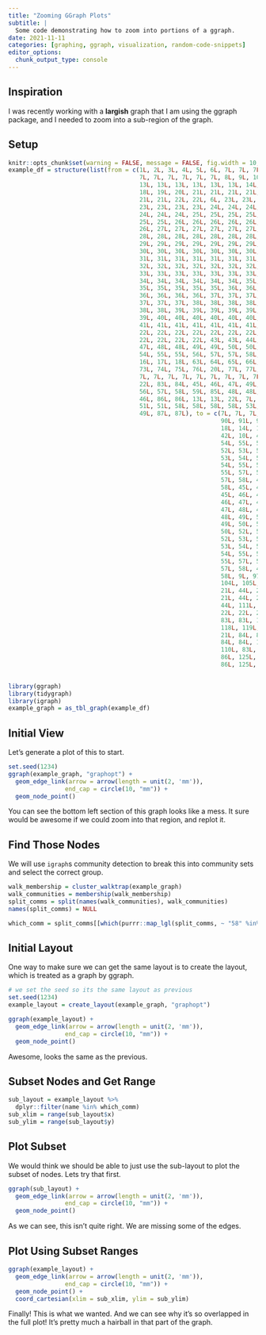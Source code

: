 ```yaml
---
title: "Zooming GGraph Plots"
subtitle: |
  Some code demonstrating how to zoom into portions of a ggraph.
date: 2021-11-11
categories: [graphing, ggraph, visualization, random-code-snippets]
editor_options: 
  chunk_output_type: console
---
```



## Inspiration

I was recently working with a **largish** graph that I am using the ggraph package, and I needed to zoom into a sub-region of the graph.

## Setup

```r
knitr::opts_chunk$set(warning = FALSE, message = FALSE, fig.width = 10, fig.height = 8)
example_df = structure(list(from = c(1L, 2L, 3L, 4L, 5L, 6L, 7L, 7L, 7L, 7L, 
                                     7L, 7L, 7L, 7L, 7L, 7L, 8L, 9L, 10L, 11L, 12L, 12L, 12L, 13L, 
                                     13L, 13L, 13L, 13L, 13L, 13L, 14L, 15L, 16L, 16L, 17L, 17L, 18L, 
                                     18L, 19L, 20L, 21L, 21L, 21L, 21L, 21L, 21L, 21L, 21L, 21L, 21L, 
                                     21L, 21L, 22L, 22L, 6L, 23L, 23L, 23L, 23L, 23L, 23L, 23L, 23L, 
                                     23L, 23L, 23L, 23L, 24L, 24L, 24L, 24L, 24L, 24L, 24L, 24L, 24L, 
                                     24L, 24L, 24L, 25L, 25L, 25L, 25L, 25L, 25L, 25L, 25L, 25L, 25L, 
                                     25L, 25L, 26L, 26L, 26L, 26L, 26L, 26L, 26L, 26L, 26L, 26L, 26L, 
                                     26L, 27L, 27L, 27L, 27L, 27L, 27L, 27L, 27L, 27L, 27L, 27L, 27L, 
                                     28L, 28L, 28L, 28L, 28L, 28L, 28L, 28L, 28L, 28L, 28L, 28L, 29L, 
                                     29L, 29L, 29L, 29L, 29L, 29L, 29L, 29L, 29L, 29L, 29L, 30L, 30L, 
                                     30L, 30L, 30L, 30L, 30L, 30L, 30L, 30L, 30L, 30L, 31L, 31L, 31L, 
                                     31L, 31L, 31L, 31L, 31L, 31L, 31L, 31L, 31L, 32L, 32L, 32L, 32L, 
                                     32L, 32L, 32L, 32L, 32L, 32L, 32L, 32L, 33L, 33L, 33L, 33L, 33L, 
                                     33L, 33L, 33L, 33L, 33L, 33L, 33L, 34L, 34L, 34L, 34L, 34L, 34L, 
                                     34L, 34L, 34L, 34L, 34L, 34L, 35L, 35L, 35L, 35L, 35L, 35L, 35L, 
                                     35L, 35L, 35L, 35L, 35L, 36L, 36L, 36L, 36L, 36L, 36L, 36L, 36L, 
                                     36L, 36L, 36L, 36L, 37L, 37L, 37L, 37L, 37L, 37L, 37L, 37L, 37L, 
                                     37L, 37L, 37L, 38L, 38L, 38L, 38L, 38L, 38L, 38L, 38L, 38L, 38L, 
                                     38L, 38L, 39L, 39L, 39L, 39L, 39L, 39L, 39L, 39L, 39L, 39L, 39L, 
                                     39L, 40L, 40L, 40L, 40L, 40L, 40L, 40L, 40L, 40L, 40L, 40L, 40L, 
                                     41L, 41L, 41L, 41L, 41L, 41L, 41L, 41L, 41L, 41L, 41L, 41L, 42L, 
                                     22L, 22L, 22L, 22L, 22L, 22L, 22L, 22L, 22L, 22L, 22L, 22L, 22L, 
                                     22L, 22L, 22L, 22L, 43L, 43L, 44L, 44L, 45L, 45L, 46L, 46L, 47L, 
                                     47L, 48L, 48L, 49L, 49L, 50L, 50L, 51L, 52L, 52L, 53L, 53L, 54L, 
                                     54L, 55L, 55L, 56L, 57L, 57L, 58L, 58L, 59L, 60L, 61L, 61L, 62L, 
                                     16L, 17L, 18L, 63L, 64L, 65L, 66L, 67L, 68L, 69L, 70L, 71L, 72L, 
                                     73L, 74L, 75L, 76L, 20L, 77L, 77L, 78L, 79L, 79L, 80L, 81L, 82L, 
                                     7L, 7L, 7L, 7L, 7L, 7L, 7L, 7L, 7L, 7L, 14L, 15L, 19L, 21L, 21L, 
                                     22L, 83L, 84L, 45L, 46L, 47L, 49L, 50L, 51L, 52L, 53L, 54L, 55L, 
                                     56L, 57L, 58L, 59L, 85L, 48L, 48L, 48L, 48L, 48L, 46L, 46L, 46L, 
                                     46L, 86L, 86L, 13L, 13L, 22L, 7L, 55L, 55L, 55L, 55L, 55L, 51L, 
                                     51L, 51L, 58L, 58L, 58L, 58L, 53L, 53L, 53L, 53L, 49L, 49L, 49L, 
                                     49L, 87L, 87L), to = c(7L, 7L, 7L, 61L, 61L, 61L, 8L, 88L, 89L, 
                                                            90L, 91L, 92L, 93L, 94L, 95L, 96L, 9L, 7L, 9L, 9L, 16L, 17L, 
                                                            18L, 14L, 15L, 16L, 17L, 18L, 19L, 10L, 10L, 10L, 10L, 42L, 10L, 
                                                            42L, 10L, 42L, 10L, 12L, 45L, 46L, 47L, 48L, 49L, 50L, 52L, 53L, 
                                                            54L, 55L, 57L, 58L, 6L, 9L, 9L, 45L, 46L, 47L, 48L, 49L, 50L, 
                                                            52L, 53L, 54L, 55L, 57L, 58L, 45L, 46L, 47L, 48L, 49L, 50L, 52L, 
                                                            53L, 54L, 55L, 57L, 58L, 45L, 46L, 47L, 48L, 49L, 50L, 52L, 53L, 
                                                            54L, 55L, 57L, 58L, 45L, 46L, 47L, 48L, 49L, 50L, 52L, 53L, 54L, 
                                                            55L, 57L, 58L, 45L, 46L, 47L, 48L, 49L, 50L, 52L, 53L, 54L, 55L, 
                                                            57L, 58L, 45L, 46L, 47L, 48L, 49L, 50L, 52L, 53L, 54L, 55L, 57L, 
                                                            58L, 45L, 46L, 47L, 48L, 49L, 50L, 52L, 53L, 54L, 55L, 57L, 58L, 
                                                            45L, 46L, 47L, 48L, 49L, 50L, 52L, 53L, 54L, 55L, 57L, 58L, 45L, 
                                                            46L, 47L, 48L, 49L, 50L, 52L, 53L, 54L, 55L, 57L, 58L, 45L, 46L, 
                                                            47L, 48L, 49L, 50L, 52L, 53L, 54L, 55L, 57L, 58L, 45L, 46L, 47L, 
                                                            48L, 49L, 50L, 52L, 53L, 54L, 55L, 57L, 58L, 45L, 46L, 47L, 48L, 
                                                            49L, 50L, 52L, 53L, 54L, 55L, 57L, 58L, 45L, 46L, 47L, 48L, 49L, 
                                                            50L, 52L, 53L, 54L, 55L, 57L, 58L, 45L, 46L, 47L, 48L, 49L, 50L, 
                                                            52L, 53L, 54L, 55L, 57L, 58L, 45L, 46L, 47L, 48L, 49L, 50L, 52L, 
                                                            53L, 54L, 55L, 57L, 58L, 45L, 46L, 47L, 48L, 49L, 50L, 52L, 53L, 
                                                            54L, 55L, 57L, 58L, 45L, 46L, 47L, 48L, 49L, 50L, 52L, 53L, 54L, 
                                                            55L, 57L, 58L, 45L, 46L, 47L, 48L, 49L, 50L, 52L, 53L, 54L, 55L, 
                                                            57L, 58L, 45L, 46L, 47L, 48L, 49L, 50L, 52L, 53L, 54L, 55L, 57L, 
                                                            58L, 9L, 97L, 98L, 99L, 100L, 101L, 4L, 5L, 102L, 10L, 103L, 
                                                            104L, 105L, 60L, 106L, 107L, 108L, 109L, 13L, 22L, 110L, 83L, 
                                                            21L, 44L, 21L, 44L, 21L, 44L, 21L, 44L, 21L, 44L, 21L, 44L, 44L, 
                                                            21L, 44L, 21L, 44L, 21L, 44L, 21L, 44L, 44L, 21L, 44L, 21L, 44L, 
                                                            44L, 111L, 111L, 112L, 60L, 83L, 83L, 83L, 22L, 22L, 22L, 22L, 
                                                            22L, 22L, 22L, 22L, 22L, 22L, 22L, 22L, 22L, 83L, 83L, 110L, 
                                                            83L, 83L, 110L, 83L, 83L, 22L, 22L, 113L, 114L, 115L, 116L, 117L, 
                                                            118L, 119L, 120L, 121L, 122L, 83L, 83L, 83L, 86L, 2L, 123L, 78L, 
                                                            21L, 84L, 84L, 84L, 84L, 84L, 84L, 84L, 84L, 84L, 84L, 84L, 84L, 
                                                            84L, 84L, 10L, 79L, 124L, 86L, 125L, 84L, 79L, 124L, 86L, 125L, 
                                                            110L, 83L, 42L, 11L, 126L, 111L, 48L, 79L, 124L, 86L, 125L, 79L, 
                                                            86L, 125L, 79L, 124L, 86L, 125L, 79L, 124L, 86L, 125L, 79L, 124L, 
                                                            86L, 125L, 46L, 48L)), class = "data.frame", row.names = c(NA, 
                                                                                                                       -432L))

library(ggraph)
library(tidygraph)
library(igraph)
example_graph = as_tbl_graph(example_df)
```

## Initial View

Let's generate a plot of this to start.

```r
set.seed(1234)
ggraph(example_graph, "graphopt") +
  geom_edge_link(arrow = arrow(length = unit(2, 'mm')),
                end_cap = circle(10, "mm")) +
  geom_node_point()
```

You can see the bottom left section of this graph looks like a mess.
It sure would be awesome if we could zoom into that region, and replot it.

## Find Those Nodes

We will use `igraph`s community detection to break this into community sets and select the correct group.

```r
walk_membership = cluster_walktrap(example_graph)
walk_communities = membership(walk_membership)
split_comms = split(names(walk_communities), walk_communities)
names(split_comms) = NULL

which_comm = split_comms[[which(purrr::map_lgl(split_comms, ~ "58" %in% .x))]]
```

## Initial Layout

One way to make sure we can get the same layout is to create the layout, which is treated as a graph by ggraph.

```r
# we set the seed so its the same layout as previous
set.seed(1234)
example_layout = create_layout(example_graph, "graphopt")

ggraph(example_layout) +
  geom_edge_link(arrow = arrow(length = unit(2, 'mm')),
                end_cap = circle(10, "mm")) +
  geom_node_point()
```

Awesome, looks the same as the previous.

## Subset Nodes and Get Range

```r
sub_layout = example_layout %>%
  dplyr::filter(name %in% which_comm)
sub_xlim = range(sub_layout$x)
sub_ylim = range(sub_layout$y)
```

## Plot Subset

We would think we should be able to just use the sub-layout to plot the subset of nodes.
Lets try that first.

```r
ggraph(sub_layout) +
  geom_edge_link(arrow = arrow(length = unit(2, 'mm')),
                end_cap = circle(10, "mm")) +
  geom_node_point()
```

As we can see, this isn't quite right.
We are missing some of the edges.

## Plot Using Subset Ranges

```r
ggraph(example_layout) +
  geom_edge_link(arrow = arrow(length = unit(2, 'mm')),
                end_cap = circle(10, "mm")) +
  geom_node_point() +
  coord_cartesian(xlim = sub_xlim, ylim = sub_ylim)
```

Finally!
This is what we wanted.
And we can see why it's so overlapped in the full plot!
It's pretty much a hairball in that part of the graph.

